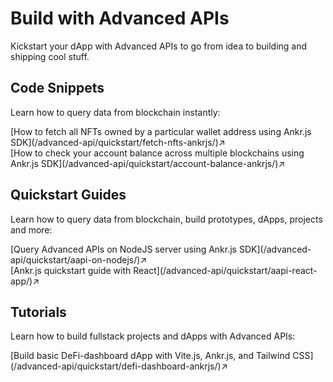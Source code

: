 # Build with Advanced APIs

Kickstart your dApp with Advanced APIs to go from idea to building and shipping cool stuff. 

## Code Snippets
Learn how to query data from blockchain instantly:  

<div className="p-4 border border-gray-200 dark:border-gray-900 rounded mt-6">
  [How to fetch all NFTs owned by a particular wallet address using Ankr.js SDK](/advanced-api/quickstart/fetch-nfts-ankrjs/)↗
</div>

<div className="p-4 border border-gray-200 dark:border-gray-900 rounded mt-6">
  [How to check your account balance across multiple blockchains using Ankr.js SDK](/advanced-api/quickstart/account-balance-ankrjs/)↗
</div>

## Quickstart Guides
Learn how to query data from blockchain, build prototypes, dApps, projects and more:  

<div className="p-4 border border-gray-200 dark:border-gray-900 rounded mt-6">
  [Query Advanced APIs on NodeJS server using Ankr.js SDK](/advanced-api/quickstart/aapi-on-nodejs/)↗
</div>

<div className="p-4 border border-gray-200 dark:border-gray-900 rounded mt-6">
  [Ankr.js quickstart guide with React](/advanced-api/quickstart/aapi-react-app/)↗
</div>

## Tutorials
Learn how to build fullstack projects and dApps with Advanced APIs:

<div className="p-4 border border-gray-200 dark:border-gray-900 rounded mt-6">
  [Build basic DeFi-dashboard dApp with Vite.js, Ankr.js, and Tailwind CSS](/advanced-api/quickstart/defi-dashboard-ankrjs/)↗
</div>